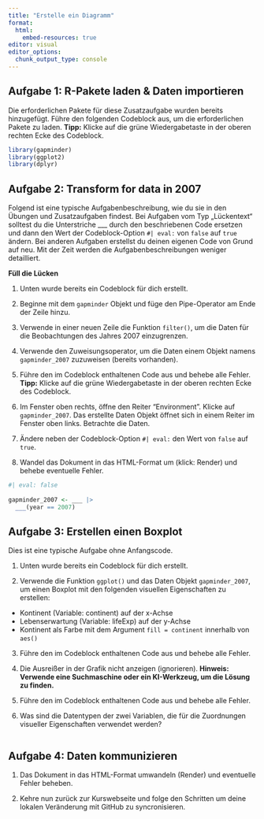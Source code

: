 ```yaml
---
title: "Erstelle ein Diagramm"
format:
  html:
    embed-resources: true
editor: visual
editor_options: 
  chunk_output_type: console
---
```


## Aufgabe 1: R-Pakete laden & Daten importieren

Die erforderlichen Pakete für diese Zusatzaufgabe wurden bereits hinzugefügt. Führe den folgenden Codeblock aus, um die erforderlichen Pakete zu laden. **Tipp:** Klicke auf die grüne Wiedergabetaste in der oberen rechten Ecke des Codeblock.

```r
library(gapminder)
library(ggplot2)
library(dplyr)
```

## Aufgabe 2: Transform for data in 2007

Folgend ist eine typische Aufgabenbeschreibung, wie du sie in den Übungen und Zusatzaufgaben findest. Bei Aufgaben vom Typ „Lückentext“ solltest du die Unterstriche \_\_\_ durch den beschriebenen Code ersetzen und dann den Wert der Codeblock-Option `#| eval:` von `false` auf `true` ändern. Bei anderen Aufgaben erstellst du deinen eigenen Code von Grund auf neu. Mit der Zeit werden die Aufgabenbeschreibungen weniger detailliert.

**Füll die Lücken**

1.  Unten wurde bereits ein Codeblock für dich erstellt.

2.  Beginne mit dem `gapminder` Objekt und füge den Pipe-Operator am Ende der Zeile hinzu.

3.  Verwende in einer neuen Zeile die Funktion `filter()`, um die Daten für die Beobachtungen des Jahres 2007 einzugrenzen.

4.  Verwende den Zuweisungsoperator, um die Daten einem Objekt namens `gapminder_2007` zuzuweisen (bereits vorhanden).

5.  Führe den im Codeblock enthaltenen Code aus und behebe alle Fehler. **Tipp:** Klicke auf die grüne Wiedergabetaste in der oberen rechten Ecke des Codeblock.

6.  Im Fenster oben rechts, öffne den Reiter "Environment". Klicke auf `gapminder_2007`. Das erstellte Daten Objekt öffnet sich in einem Reiter im Fenster oben links. Betrachte die Daten.

7.  Ändere neben der Codeblock-Option `#| eval:` den Wert von `false` auf `true`.

8.  Wandel das Dokument in das HTML-Format um (klick: Render) und behebe eventuelle Fehler.

```r
#| eval: false
 
gapminder_2007 <- ___ |> 
  ___(year == 2007) 
```

## Aufgabe 3: Erstellen einen Boxplot

Dies ist eine typische Aufgabe ohne Anfangscode.

1.  Unten wurde bereits ein Codeblock für dich erstellt.

2.  Verwende die Funktion `ggplot()` und das Daten Objekt `gapminder_2007`, um einen Boxplot mit den folgenden visuellen Eigenschaften zu erstellen:

-   Kontinent (Variable: continent) auf der x-Achse
-   Lebenserwartung (Variable: lifeExp) auf der y-Achse
-   Kontinent als Farbe mit dem Argument `fill = continent` innerhalb von `aes()`

3.  Führe den im Codeblock enthaltenen Code aus und behebe alle Fehler.

4.  Die Ausreißer in der Grafik nicht anzeigen (ignorieren). **Hinweis: Verwende eine Suchmaschine oder ein KI-Werkzeug, um die Lösung zu finden.**

5.  Führe den im Codeblock enthaltenen Code aus und behebe alle Fehler.

6.  Was sind die Datentypen der zwei Variablen, die für die Zuordnungen visueller Eigenschaften verwendet werden?

```r


```

## Aufgabe 4: Daten kommunizieren

1.  Das Dokument in das HTML-Format umwandeln (Render) und eventuelle Fehler beheben.

2.  Kehre nun zurück zur Kurswebseite und folge den Schritten um deine lokalen Veränderung mit GitHub zu syncronisieren.
